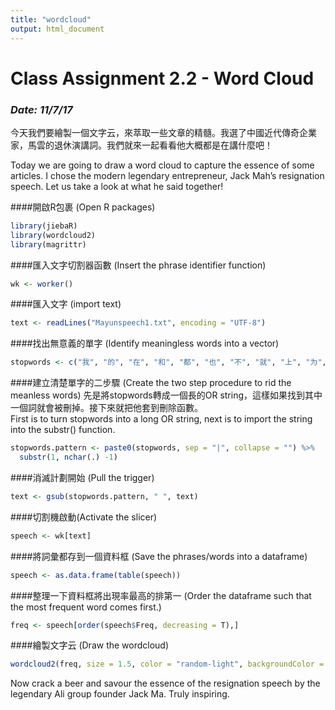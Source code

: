```yaml
---
title: "wordcloud"
output: html_document
---
```

# Class Assignment 2.2 - Word Cloud
### _Date: 11/7/17_  

今天我們要繪製一個文字云，來萃取一些文章的精髓。我選了中國近代傳奇企業家，馬雲的退休演講詞。我們就來一起看看他大概都是在講什麼吧！

Today we are going to draw a word cloud to capture the essence of some articles. I chose the modern legendary entrepreneur, Jack Mah's resignation speech. Let us take a look at what he said together!

####開啟R包裹 (Open R packages)
```r
library(jiebaR)
library(wordcloud2)
library(magrittr)
```
####匯入文字切割器函數 (Insert the phrase identifier function)
```r
wk <- worker()
```
####匯入文字 (import text)
```r
text <- readLines("Mayunspeech1.txt", encoding = "UTF-8")
```
####找出無意義的單字 (Identify meaningless words into a vector)
```r
stopwords <- c("我", "的", "在", "和", "都", "也", "不", "就", "上", "为", "我们", "这", "从","是", "会", "个","有","像","把","其实")
```
####建立清楚單字的二步驟 (Create the two step procedure to rid the meanless words)
先是將stopwords轉成一個長的OR string，這樣如果找到其中一個詞就會被刪掉。接下來就把他套到刪除函數。  
First is to turn stopwords into a long OR string, next is to import the string into the substr() function.
```r
stopwords.pattern <- paste0(stopwords, sep = "|", collapse = "") %>%
  substr(1, nchar(.) -1)
```
####消滅計劃開始 (Pull the trigger)
```r
text <- gsub(stopwords.pattern, " ", text)
```
####切割機啟動(Activate the slicer)
```r
speech <- wk[text]
```
####將詞彙都存到一個資料框 (Save the phrases/words into a dataframe)
```r
speech <- as.data.frame(table(speech))
```
####整理一下資料框將出現率最高的排第一 (Order the dataframe such that the most frequent word comes first.)
```r
freq <- speech[order(speech$Freq, decreasing = T),]
```
####繪製文字云 (Draw the wordcloud)
```r
wordcloud2(freq, size = 1.5, color = "random-light", backgroundColor = "grey")
```

Now crack a beer and savour the essence of the resignation speech by the legendary Ali group founder Jack Ma. Truly inspiring.